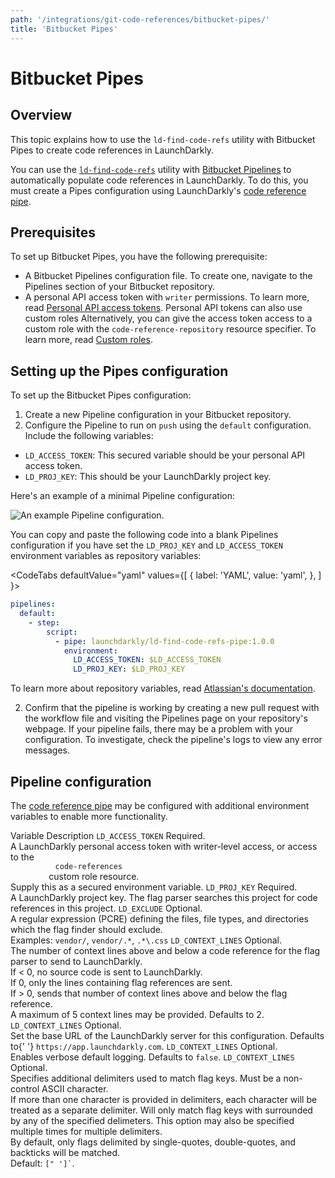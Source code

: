 ```yaml
---
path: '/integrations/git-code-references/bitbucket-pipes/'
title: 'Bitbucket Pipes'
---
```


# Bitbucket Pipes

<Metadata timeToRead={props.timeToRead} lastModifiedDateFormatted={props.lastModifiedDateFormatted} />

## Overview

This topic explains how to use the `ld-find-code-refs` utility with Bitbucket Pipes to create code references in LaunchDarkly.

You can use the [`ld-find-code-refs`](https://github.com/launchdarkly/ld-find-code-refs/) utility with [Bitbucket Pipelines](https://bitbucket.org/product/features/pipelines) to automatically populate code references in LaunchDarkly. To do this, you must create a Pipes configuration using LaunchDarkly's [code reference pipe](https://bitbucket.org/launchdarkly/ld-find-code-refs-pipe).

## Prerequisites

To set up Bitbucket Pipes, you have the following prerequisite:

- A Bitbucket Pipelines configuration file. To create one, navigate to the Pipelines section of your Bitbucket repository.
- A personal API access token with `writer` permissions. To learn more, read [Personal API access tokens](./api-access-tokens).
  <Callout intent="info">
    <CalloutTitle>Personal API tokens can also use custom roles</CalloutTitle>
    <CalloutDescription>
      Alternatively, you can give the access token access to a custom role with the `code-reference-repository` resource
      specifier. To learn more, read [Custom roles](./custom-roles).
    </CalloutDescription>
  </Callout>

## Setting up the Pipes configuration

To set up the Bitbucket Pipes configuration:

1. Create a new Pipeline configuration in your Bitbucket repository.
2. Configure the Pipeline to run on `push` using the `default` configuration. Include the following variables:

- `LD_ACCESS_TOKEN`: This secured variable should be your personal API access token.
- `LD_PROJ_KEY`: This should be your LaunchDarkly project key.

Here's an example of a minimal Pipeline configuration:

![An example Pipeline configuration.](../../images/bitbucket-config.png)

You can copy and paste the following code into a blank Pipelines configuration if you have set the `LD_PROJ_KEY` and `LD_ACCESS_TOKEN` environment variables as repository variables:

<CodeTabs
  defaultValue="yaml"
  values={[
    { label: 'YAML', value: 'yaml', },
  ]
}>

<CodeTabItem value="yaml">

```yaml
pipelines:
  default:
    - step:
        script:
          - pipe: launchdarkly/ld-find-code-refs-pipe:1.0.0
            environment:
              LD_ACCESS_TOKEN: $LD_ACCESS_TOKEN
              LD_PROJ_KEY: $LD_PROJ_KEY

```

</CodeTabItem>
</CodeTabs>

To learn more about repository variables, read [Atlassian's documentation](https://confluence.atlassian.com/bitbucket/variables-in-pipelines-794502608.html).

2. Confirm that the pipeline is working by creating a new pull request with the workflow file and visiting the Pipelines page on your repository's webpage. If your pipeline fails, there may be a problem with your configuration. To investigate, check the pipeline's logs to view any error messages.

## Pipeline configuration

The [code reference pipe](https://bitbucket.org/launchdarkly/ld-find-code-refs-pipe) may be configured with additional environment variables to enable more functionality.

<Table>
  <TableHeader>
    <TableHeadCell>Variable</TableHeadCell>
    <TableHeadCell>Description</TableHeadCell>
  </TableHeader>
  <TableBody>
    <TableRow>
      <TableCell>
        <code>LD_ACCESS_TOKEN</code>
      </TableCell>
      <TableCell>
        Required.
        <br />A LaunchDarkly personal access token with writer-level access, or access to the <code>
          code-references
        </code> custom role resource.
        <br />
        Supply this as a secured environment variable.
      </TableCell>
    </TableRow>
    <TableRow>
      <TableCell>
        <code>LD_PROJ_KEY</code>
      </TableCell>
      <TableCell>
        Required.
        <br />A LaunchDarkly project key. The flag parser searches this project for code references in this project.
      </TableCell>
    </TableRow>
    <TableRow>
      <TableCell>
        <code>LD_EXCLUDE</code>
      </TableCell>
      <TableCell>
        Optional.
        <br />
        A regular expression (PCRE) defining the files, file types, and directories which the flag finder should
        exclude.
        <br />
        Examples: <code>vendor/</code>, <code>vendor/.*</code>, <code>.*\.css</code>
      </TableCell>
    </TableRow>
    <TableRow>
      <TableCell>
        <code>LD_CONTEXT_LINES</code>
      </TableCell>
      <TableCell>
        Optional.
        <br />
        The number of context lines above and below a code reference for the flag parser to send to LaunchDarkly.
        <br />
        If &lt; 0, no source code is sent to LaunchDarkly.
        <br />
        If 0, only the lines containing flag references are sent.
        <br />
        If &gt; 0, sends that number of context lines above and below the flag reference.
        <br />A maximum of 5 context lines may be provided. Defaults to 2.
      </TableCell>
    </TableRow>
    <TableRow>
      <TableCell>
        <code>LD_CONTEXT_LINES</code>
      </TableCell>
      <TableCell>
        Optional.
        <br />
        Set the base URL of the LaunchDarkly server for this configuration. Defaults to{' '}
        <code>https://app.launchdarkly.com</code>.
      </TableCell>
    </TableRow>
    <TableRow>
      <TableCell>
        <code>LD_CONTEXT_LINES</code>
      </TableCell>
      <TableCell>
        Optional.
        <br />
        Enables verbose default logging. Defaults to <code>false</code>.
      </TableCell>
    </TableRow>
    <TableRow>
      <TableCell>
        <code>LD_CONTEXT_LINES</code>
      </TableCell>
      <TableCell>
        Optional.
        <br />
        Specifies additional delimiters used to match flag keys. Must be a non-control ASCII character.
        <br />
        If more than one character is provided in delimiters, each character will be treated as a separate delimiter.
        Will only match flag keys with surrounded by any of the specified delimeters. This option may also be specified
        multiple times for multiple delimiters.
        <br />
        By default, only flags delimited by single-quotes, double-quotes, and backticks will be matched.
        <br />
        Default: <code>[" ']`</code>.
      </TableCell>
    </TableRow>
  </TableBody>
</Table>
